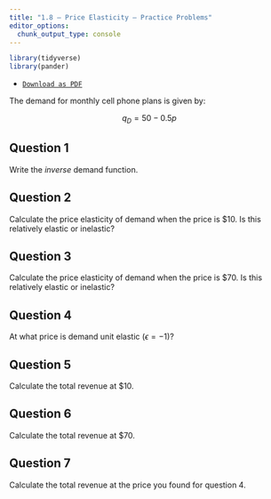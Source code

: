 ```yaml
---
title: "1.8 — Price Elasticity — Practice Problems"
editor_options: 
  chunk_output_type: console
---
```


```r
library(tidyverse)
library(pander)
```

- [<i class="fas fa-file-pdf"></i> `Download as PDF`](/practice/1.8-practice.pdf)
<!--- [<i class="fas fa-file-pdf"></i> `Answer Key`](/practice/1.8-practice-answers.pdf) -->

The demand for monthly cell phone plans is given by:

$$q_D =  50-0.5p$$

## Question 1 
Write the *inverse* demand function.

## Question 2 
Calculate the price elasticity of demand when the price is $10. Is this relatively elastic or inelastic?

## Question 3
Calculate the price elasticity of demand when the price is $70. Is this relatively elastic or inelastic?

## Question 4
At what price is demand unit elastic $(\epsilon=-1)$?

## Question 5
Calculate the total revenue at $10.

## Question 6
Calculate the total revenue at $70.

## Question 7
Calculate the total revenue at the price you found for question 4.